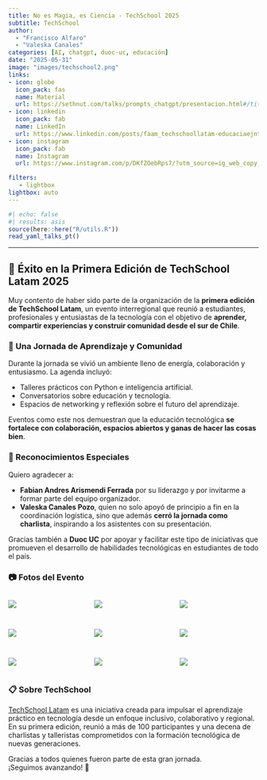 ```yaml
---
title: No es Magia, es Ciencia - TechSchool 2025
subtitle: TechSchool
author: 
  - "Francisco Alfaro"
  - "Valeska Canales"
categories: [AI, chatgpt, duoc-uc, educación]
date: "2025-05-31"
image: "images/techschool2.png"
links:
- icon: globe
  icon_pack: fas
  name: Material
  url: https://sethnut.com/talks/prompts_chatgpt/presentacion.html#/title-slide
- icon: linkedin
  icon_pack: fab
  name: LinkedIn
  url: https://www.linkedin.com/posts/faam_techschoollatam-educaciaejntecnolaejgica-activity-7335657195839156225--pvA?utm_source=share&utm_medium=member_desktop&rcm=ACoAABW-gAgB7do22NXOYm3_l0xBh_2h985EFvc
- icon: instagram
  icon_pack: fab
  name: Instagram
  url: https://www.instagram.com/p/DKfZOebRps7/?utm_source=ig_web_copy_link&igsh=MWwyd3g4Ymhkdzl1dQ==

filters:
   - lightbox
lightbox: auto
---
```


```r
#| echo: false
#| results: asis
source(here::here("R/utils.R"))
read_yaml_talks_pt()
```

------------------------------------------------------------------------

## 🎉 Éxito en la Primera Edición de **TechSchool Latam 2025**

Muy contento de haber sido parte de la organización de la **primera edición de TechSchool Latam**, un evento interregional que reunió a estudiantes, profesionales y entusiastas de la tecnología con el objetivo de **aprender, compartir experiencias y construir comunidad desde el sur de Chile**.

### 🌟 Una Jornada de Aprendizaje y Comunidad

Durante la jornada se vivió un ambiente lleno de energía, colaboración y entusiasmo. La agenda incluyó:

-   Talleres prácticos con Python e inteligencia artificial.
-   Conversatorios sobre educación y tecnología.
-   Espacios de networking y reflexión sobre el futuro del aprendizaje.

Eventos como este nos demuestran que la educación tecnológica **se fortalece con colaboración, espacios abiertos y ganas de hacer las cosas bien**.

### 👏 Reconocimientos Especiales

Quiero agradecer a:

-   **Fabian Andres Arismendi Ferrada** por su liderazgo y por invitarme a formar parte del equipo organizador.
-   **Valeska Canales Pozo**, quien no solo apoyó de principio a fin en la coordinación logística, sino que además **cerró la jornada como charlista**, inspirando a los asistentes con su presentación.

Gracias también a **Duoc UC** por apoyar y facilitar este tipo de iniciativas que promueven el desarrollo de habilidades tecnológicas en estudiantes de todo el país.

### 📷 Fotos del Evento

::: {style="display: grid; grid-template-columns: repeat(3, 1fr); grid-gap: 1em;"}
![](images/img_01.jpg){group="techschool-gallery"}

![](images/img_04.jpg){group="techschool-gallery"}

![](images/img_06.jpg){group="techschool-gallery"}

![](images/img_09.jpg){group="techschool-gallery"}

![](images/img_07.jpg){group="techschool-gallery"}

![](images/img_08.jpg){group="techschool-gallery"}

![](images/img_02.jpg){group="techschool-gallery"}

![](images/img_03.jpg){group="techschool-gallery"}

![](images/img_10.jpg){group="techschool-gallery"}
:::

### 📋 Sobre TechSchool

[TechSchool Latam](https://techschool-latam.com/) es una iniciativa creada para impulsar el aprendizaje práctico en tecnología desde un enfoque inclusivo, colaborativo y regional. En su primera edición, reunió a más de 100 participantes y una decena de charlistas y talleristas comprometidos con la formación tecnológica de nuevas generaciones.

Gracias a todos quienes fueron parte de esta gran jornada.\
¡Seguimos avanzando! 🌱
